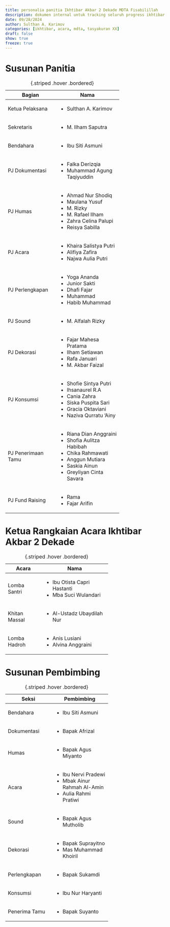 ```yaml
---
title: personalia panitia Ikhtibar Akbar 2 Dekade MDTA Fisabilillah
description: dokumen internal untuk tracking seluruh progress ikhtibar
date: 09/28/2024
author: Sulthan A. Karimov
categories: [ikhtibar, acara, mdta, tasyakuran XX]
draft: false
show: true
freeze: true
---
```


# Susunan Panitia
+--------------------+-----------------------------+
| Bagian             | Nama                        |
+====================+=============================+
| Ketua Pelaksana    | * Sulthan A. Karimov        |
+--------------------+-----------------------------+
| Sekretaris         | * M. Ilham Saputra          |
+--------------------+-----------------------------+
| Bendahara          | * Ibu Siti Asmuni           |
+--------------------+-----------------------------+
| PJ Dokumentasi     | * Falka Derizqia            |
|                    | * Muhammad Agung Taqiyuddin |
+--------------------+-----------------------------+
| PJ Humas           | * Ahmad Nur Shodiq          |
|                    | * Maulana Yusuf             |
|                    | * M. Rizky                  |
|                    | * M. Rafael Ilham           |
|                    | * Zahra Celina Palupi       |
|                    | * Reisya Sabilla            |
+--------------------+-----------------------------+
| PJ Acara           | * Khaira Salistya Putri     |
|                    | * Alifiya Zafira            |
|                    | * Najwa Aulia Putri         |
+--------------------+-----------------------------+
| PJ Perlengkapan    | * Yoga Ananda               |
|                    | * Junior Sakti              |
|                    | * Dhafi Fajar               |
|                    | * Muhammad                  |
|                    | * Habib Muhammad            |
+--------------------+-----------------------------+
| PJ Sound           | * M. Alfalah Rizky          |
+--------------------+-----------------------------+
| PJ Dekorasi        | * Fajar Mahesa Pratama      |
|                    | * Ilham Setiawan            |
|                    | * Rafa Januari              |
|                    | * M. Akbar Faizal           |
+--------------------+-----------------------------+
| PJ Konsumsi        | * Shofie Sintya Putri       |
|                    | * Ihsanaurel R.A            |
|                    | * Cania Zahra               |
|                    | * Siska Puspita Sari        |
|                    | * Gracia Oktaviani          |
|                    | * Naziva Qurratu 'Ainy      |
+--------------------+-----------------------------+
| PJ Penerimaan Tamu | * Riana Dian Anggraini      |
|                    | * Shofia Aulitza Habibah    |
|                    | * Chika Rahmawati           |
|                    | * Anggun Mutiara            |
|                    | * Saskia Ainun              |
|                    | * Greyliyan Cinta Savara    |
+--------------------+-----------------------------+
| PJ Fund Raising    | * Rama                      |
|                    | * Fajar Arifin              |
+--------------------+-----------------------------+
: {.striped .hover .bordered}

# Ketua Rangkaian Acara Ikhtibar Akbar 2 Dekade
+---------------+-----------------------------+
| Acara         | Nama                        |
+===============+=============================+
| Lomba Santri  | * Ibu Otista Capri Hastanti |
|               | * Mba Suci Wulandari        |
+---------------+-----------------------------+
| Khitan Massal | * Al-Ustadz Ubaydilah Nur   |
+---------------+-----------------------------+
| Lomba Hadroh  | * Anis Lusiani              |
|               | * Alvina Anggraini          |
+---------------+-----------------------------+
: {.striped .hover .bordered}

# Susunan Pembimbing
+---------------+-----------------------------+
| Seksi         | Pembimbing                  |
+===============+=============================+
| Bendahara     | * Ibu Siti Asmuni           |
+---------------+-----------------------------+
| Dokumentasi   | * Bapak Afrizal             |
+---------------+-----------------------------+
| Humas         | * Bapak Agus Miyanto        |
+---------------+-----------------------------+
| Acara         | * Ibu Nervi Pradewi         |
|               | * Mbak Ainur Rahmah Al-Amin |
|               | * Aulia Rahmi Pratiwi       |
+---------------+-----------------------------+
| Sound         | * Bapak Agus Mutholib       |
+---------------+-----------------------------+
| Dekorasi      | * Bapak Suprayitno          |
|               | * Mas Muhammad Khoiril      |
+---------------+-----------------------------+
| Perlengkapan  | * Bapak Sukamdi             |
+---------------+-----------------------------+
| Konsumsi      | * Ibu Nur Haryanti          |
+---------------+-----------------------------+
| Penerima Tamu | * Bapak Suyanto             |
+---------------+-----------------------------+
: {.striped .hover .bordered}

